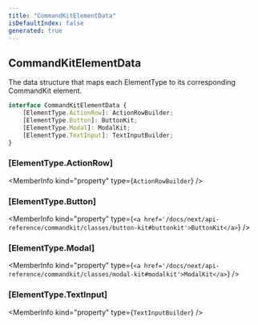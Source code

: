 ```yaml
---
title: "CommandKitElementData"
isDefaultIndex: false
generated: true
---
```



<!-- This file was generated from the CommandKit source. Do not modify. Instead, re-run the "docgen" script -->


## CommandKitElementData

<GenerationInfo sourceFile="packages/commandkit/src/components/common/element.ts" sourceLine="25" packageName="commandkit" />

The data structure that maps each ElementType to its corresponding CommandKit element.

```ts title="Signature"
interface CommandKitElementData {
    [ElementType.ActionRow]: ActionRowBuilder;
    [ElementType.Button]: ButtonKit;
    [ElementType.Modal]: ModalKit;
    [ElementType.TextInput]: TextInputBuilder;
}
```

<div className="members-wrapper">

### \[ElementType.ActionRow]

<MemberInfo kind="property" type={`ActionRowBuilder`}   />


### \[ElementType.Button]

<MemberInfo kind="property" type={`<a href='/docs/next/api-reference/commandkit/classes/button-kit#buttonkit'>ButtonKit</a>`}   />


### \[ElementType.Modal]

<MemberInfo kind="property" type={`<a href='/docs/next/api-reference/commandkit/classes/modal-kit#modalkit'>ModalKit</a>`}   />


### \[ElementType.TextInput]

<MemberInfo kind="property" type={`TextInputBuilder`}   />




</div>
